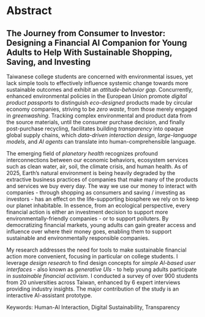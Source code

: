 # Abstract

::: {.content-hidden when-format="pdf"}
## The Journey from Consumer to Investor: Designing a Financial AI Companion for Young Adults to Help With Sustainable Shopping, Saving, and Investing
:::

Taiwanese college students are concerned with environmental issues, yet lack simple tools to effectively influence systemic change towards more sustainable outcomes and exhibit an *attitude-behavior gap*. Concurrently, enhanced environmental policies in the European Union promote *digital product passports* to distinguish *eco-designed* products made by circular economy companies, striving to be *zero waste*, from those merely engaged in *greenwashing*. Tracking complex environmental and product data from the source materials, until the consumer purchase decision, and finally post-purchase recycling, facilitates building *transparency* into opaque global supply chains, which *data-driven interaction design*, *large-language models*, and *AI agents* can translate into human-comprehensible language.

The emerging field of *planetary health* recognizes profound interconnections between our economic behaviors, ecosystem services such as clean water, air, soil, the climate crisis, and human health. As of 2025, Earth's natural environment is being heavily degraded by the extractive business practices of companies that make many of the products and services we buy every day. The way we use our money to interact with companies - through shopping as consumers and saving / investing as investors - has an effect on the life-supporting biosphere we rely on to keep our planet inhabitable. In essence, from an ecological perspective, every financial action is either an investment decision to support more environmentally-friendly companies - or to support polluters. By democratizing financial markets, young adults can gain greater access and influence over where their money goes, enabling them to support sustainable and environmentally responsible companies.

My research addresses the need for tools to make sustainable financial action more convenient, focusing in particular on college students. I leverage *design research* to find design concepts for *simple AI-based user interfaces* - also known as *generative UIs -* to help young adults participate in *sustainable financial activism*. I conducted a survey of over 900 students from 20 universities across Taiwan, enhanced by 6 expert interviews providing industry insights. The major contribution of the study is an interactive AI-assistant prototype.

Keywords: Human-AI Interaction, Digital Sustainability, Transparency